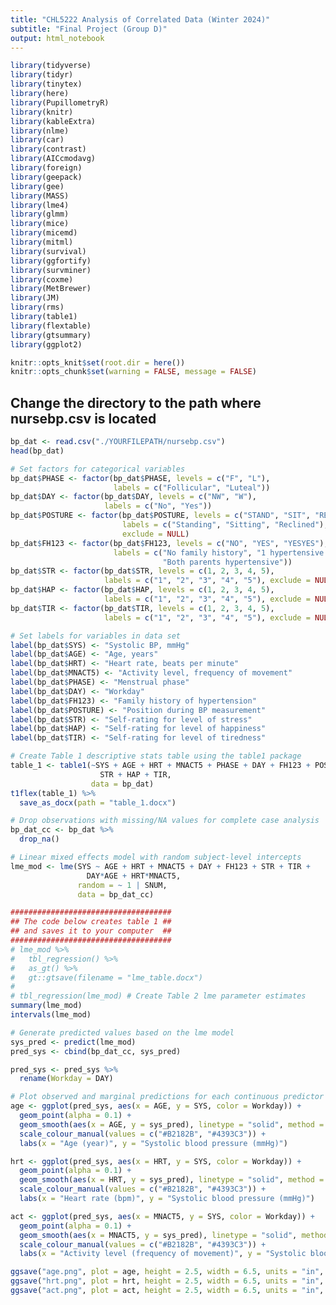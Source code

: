```yaml
---
title: "CHL5222 Analysis of Correlated Data (Winter 2024)"
subtitle: "Final Project (Group D)"
output: html_notebook
---
```


```r
library(tidyverse)
library(tidyr)
library(tinytex)
library(here)
library(PupillometryR)
library(knitr)
library(kableExtra)
library(nlme)
library(car)
library(contrast)
library(AICcmodavg)
library(foreign)
library(geepack)
library(gee)
library(MASS)
library(lme4)
library(glmm)
library(mice)
library(micemd)
library(mitml)
library(survival)
library(ggfortify)
library(survminer)
library(coxme)
library(MetBrewer)
library(JM)
library(rms)
library(table1)
library(flextable)
library(gtsummary)
library(ggplot2)

knitr::opts_knit$set(root.dir = here())
knitr::opts_chunk$set(warning = FALSE, message = FALSE)
```


## Change the directory to the path where nursebp.csv is located
```r
bp_dat <- read.csv("./YOURFILEPATH/nursebp.csv")
head(bp_dat)
```

```r
# Set factors for categorical variables
bp_dat$PHASE <- factor(bp_dat$PHASE, levels = c("F", "L"),
                       labels = c("Follicular", "Luteal"))
bp_dat$DAY <- factor(bp_dat$DAY, levels = c("NW", "W"),
                     labels = c("No", "Yes"))
bp_dat$POSTURE <- factor(bp_dat$POSTURE, levels = c("STAND", "SIT", "RECLINE"),
                         labels = c("Standing", "Sitting", "Reclined"), 
                         exclude = NULL)
bp_dat$FH123 <- factor(bp_dat$FH123, levels = c("NO", "YES", "YESYES"),
                       labels = c("No family history", "1 hypertensive parent", 
                                  "Both parents hypertensive"))
bp_dat$STR <- factor(bp_dat$STR, levels = c(1, 2, 3, 4, 5),
                     labels = c("1", "2", "3", "4", "5"), exclude = NULL)
bp_dat$HAP <- factor(bp_dat$HAP, levels = c(1, 2, 3, 4, 5),
                     labels = c("1", "2", "3", "4", "5"), exclude = NULL)
bp_dat$TIR <- factor(bp_dat$TIR, levels = c(1, 2, 3, 4, 5),
                     labels = c("1", "2", "3", "4", "5"), exclude = NULL)

# Set labels for variables in data set
label(bp_dat$SYS) <- "Systolic BP, mmHg"
label(bp_dat$AGE) <- "Age, years"
label(bp_dat$HRT) <- "Heart rate, beats per minute"
label(bp_dat$MNACT5) <- "Activity level, frequency of movement"
label(bp_dat$PHASE) <- "Menstrual phase"
label(bp_dat$DAY) <- "Workday"
label(bp_dat$FH123) <- "Family history of hypertension"
label(bp_dat$POSTURE) <- "Position during BP measurement"
label(bp_dat$STR) <- "Self-rating for level of stress"
label(bp_dat$HAP) <- "Self-rating for level of happiness"
label(bp_dat$TIR) <- "Self-rating for level of tiredness"

# Create Table 1 descriptive stats table using the table1 package
table_1 <- table1(~SYS + AGE + HRT + MNACT5 + PHASE + DAY + FH123 + POSTURE + 
                    STR + HAP + TIR,
                  data = bp_dat)
t1flex(table_1) %>%
  save_as_docx(path = "table_1.docx")
```

```r
# Drop observations with missing/NA values for complete case analysis
bp_dat_cc <- bp_dat %>%
  drop_na()

# Linear mixed effects model with random subject-level intercepts
lme_mod <- lme(SYS ~ AGE + HRT + MNACT5 + DAY + FH123 + STR + TIR +
                 DAY*AGE + HRT*MNACT5,
               random = ~ 1 | SNUM,
               data = bp_dat_cc)

####################################
## The code below creates table 1 ##
## and saves it to your computer  ##
####################################
# lme_mod %>%
#   tbl_regression() %>%
#   as_gt() %>%
#   gt::gtsave(filename = "lme_table.docx")
# 
# tbl_regression(lme_mod) # Create Table 2 lme parameter estimates 
summary(lme_mod)
intervals(lme_mod)
```

```r
# Generate predicted values based on the lme model
sys_pred <- predict(lme_mod)
pred_sys <- cbind(bp_dat_cc, sys_pred)

pred_sys <- pred_sys %>%
  rename(Workday = DAY)

# Plot observed and marginal predictions for each continuous predictor
age <- ggplot(pred_sys, aes(x = AGE, y = SYS, color = Workday)) +
  geom_point(alpha = 0.1) +
  geom_smooth(aes(x = AGE, y = sys_pred), linetype = "solid", method = "gam") +
  scale_colour_manual(values = c("#B2182B", "#4393C3")) + 
  labs(x = "Age (year)", y = "Systolic blood pressure (mmHg)")

hrt <- ggplot(pred_sys, aes(x = HRT, y = SYS, color = Workday)) +
  geom_point(alpha = 0.1) +
  geom_smooth(aes(x = HRT, y = sys_pred), linetype = "solid", method = "gam") +
  scale_colour_manual(values = c("#B2182B", "#4393C3")) + 
  labs(x = "Heart rate (bpm)", y = "Systolic blood pressure (mmHg)")

act <- ggplot(pred_sys, aes(x = MNACT5, y = SYS, color = Workday)) +
  geom_point(alpha = 0.1) +
  geom_smooth(aes(x = MNACT5, y = sys_pred), linetype = "solid", method = "gam") +
  scale_colour_manual(values = c("#B2182B", "#4393C3")) + 
  labs(x = "Activity level (frequency of movement)", y = "Systolic blood pressure (mmHg)")

ggsave("age.png", plot = age, height = 2.5, width = 6.5, units = "in", bg="white")
ggsave("hrt.png", plot = hrt, height = 2.5, width = 6.5, units = "in", bg="white")
ggsave("act.png", plot = act, height = 2.5, width = 6.5, units = "in", bg="white")
```